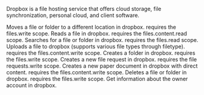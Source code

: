 Dropbox is a file hosting service that offers cloud storage, file
    synchronization, personal cloud, and client software.

<Accordion title="Move File or Folder">
Moves a file or folder to a different location in dropbox. requires the files.write scope.
</Accordion>

<Accordion title="Read a File">
Reads a file in dropbox. requires the files.content.read scope.
</Accordion>

<Accordion title="Search File or Folder">
Searches for a file or folder in dropbox. requires the files.read scope.
</Accordion>

<Accordion title="Upload File">
Uploads a file to dropbox (supports various file types through filetype). requires the files.content.write scope.
</Accordion>

<Accordion title="Create Folder">
Creates a folder in dropbox. requires the files.write scope.
</Accordion>

<Accordion title="Create File Request">
Creates a new file request in dropbox. requires the file requests.write scope.
</Accordion>

<Accordion title="Create Paper Document">
Creates a new paper document in dropbox with direct content. requires the files.content.write scope.
</Accordion>

<Accordion title="Delete File or Folder">
Deletes a file or folder in dropbox. requires the files.write scope.
</Accordion>

<Accordion title="Get About Me">
Get information about the owner account in dropbox.
</Accordion>

